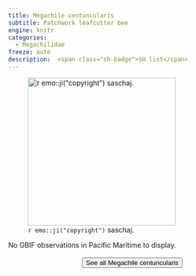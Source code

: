 ```yaml
---
title: Megachile centuncularis
subtitle: Patchwork leafcutter bee
engine: knitr
categories:
  - Megachilidae
freeze: auto
description:  <span class="sh-badge">SH list</span>
---
```

![`r emo::ji("copyright")` saschaj.](https://inaturalist-open-data.s3.amazonaws.com/photos/340848918/medium.jpg){height=300}



No GBIF observations in Pacific Maritime to display.
<br><br>
<center>


<a href="https://inaturalist.ca/observations?place_id=any&quality_grade=research&subview=map&taxon_id=124406"><button type="button" class="btn btn-secondary">See all Megachile centuncularis <i class="fa-solid fa-arrow-up-right-from-square"></i> </button></a>
</center>
